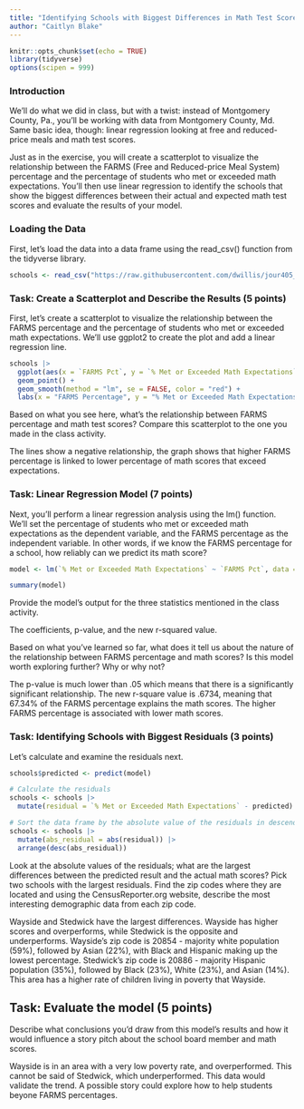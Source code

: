 ```yaml
---
title: "Identifying Schools with Biggest Differences in Math Test Scores, Part 2"
author: "Caitlyn Blake"
---
```


```r
knitr::opts_chunk$set(echo = TRUE)
library(tidyverse)
options(scipen = 999)
```

### Introduction

We'll do what we did in class, but with a twist: instead of Montgomery County, Pa., you'll be working with data from Montgomery County, Md. Same basic idea, though: linear regression looking at free and reduced-price meals and math test scores.

Just as in the exercise, you will create a scatterplot to visualize the relationship between the FARMS (Free and Reduced-price Meal System) percentage and the percentage of students who met or exceeded math expectations. You'll then use linear regression to identify the schools that show the biggest differences between their actual and expected math test scores and evaluate the results of your model.

### Loading the Data

First, let's load the data into a data frame using the read_csv() function from the tidyverse library.

```r
schools <- read_csv("https://raw.githubusercontent.com/dwillis/jour405_files/refs/heads/main/montgomery_md.csv")
```
### Task: Create a Scatterplot and Describe the Results (5 points)

First, let's create a scatterplot to visualize the relationship between the FARMS percentage and the percentage of students who met or exceeded math expectations. We'll use ggplot2 to create the plot and add a linear regression line.

```r
schools |>
  ggplot(aes(x = `FARMS Pct`, y = `% Met or Exceeded Math Expectations`)) +
  geom_point() +
  geom_smooth(method = "lm", se = FALSE, color = "red") +
  labs(x = "FARMS Percentage", y = "% Met or Exceeded Math Expectations", title = "Scatterplot of Math Expectations vs FARMS Percentage")
```
Based on what you see here, what's the relationship between FARMS percentage and math test scores? Compare this scatterplot to the one you made in the class activity.

The lines show a negative relationship, the graph shows that higher FARMS percentage is linked to lower percentage of math scores that exceed expectations.


### Task: Linear Regression Model (7 points)

Next, you'll perform a linear regression analysis using the lm() function. We'll set the percentage of students who met or exceeded math expectations as the dependent variable, and the FARMS percentage as the independent variable. In other words, if we know the FARMS percentage for a school, how reliably can we predict its math score?

```r
model <- lm(`% Met or Exceeded Math Expectations` ~ `FARMS Pct`, data = schools)

summary(model)
```

Provide the model's output for the three statistics mentioned in the class activity.

The coefficients, p-value, and the new r-squared value.

Based on what you've learned so far, what does it tell us about the nature of the relationship between FARMS percentage and math scores? Is this model worth exploring further? Why or why not?

The p-value is much lower than .05 which means that there is a significantly significant relationship. The new r-square value is .6734, meaning that 67.34% of the FARMS percentage explains the math scores. The higher FARMS percentage is associated with lower math scores.

### Task: Identifying Schools with Biggest Residuals (3 points)

Let's calculate and examine the residuals next. 

```r
schools$predicted <- predict(model)

# Calculate the residuals
schools <- schools |> 
  mutate(residual = `% Met or Exceeded Math Expectations` - predicted)

# Sort the data frame by the absolute value of the residuals in descending order
schools <- schools |>
  mutate(abs_residual = abs(residual)) |>
  arrange(desc(abs_residual))

```

Look at the absolute values of the residuals; what are the largest differences between the predicted result and the actual math scores? Pick two schools with the largest residuals. Find the zip codes where they are located and using the CensusReporter.org website, describe the most interesting demographic data from each zip code.

Wayside and Stedwick have the largest differences. Wayside has higher scores and overperforms, while Stedwick is the opposite and underperforms. Wayside's zip code is 20854 - majority white population (59%), followed by Asian (22%), with Black and Hispanic making up the lowest percentage. Stedwick's zip code is 20886 - majority Hispanic population (35%), followed by Black (23%), White (23%), and Asian (14%). This area has a higher rate of children living in poverty that Wayside. 

## Task: Evaluate the model (5 points)

Describe what conclusions you'd draw from this model's results and how it would influence a story pitch about the school board member and math scores.

Wayside is in an area with a very low poverty rate, and overperformed. This cannot be said of Stedwick, which underperformed. This data would validate the trend. A possible story could explore how to help students beyone FARMS percentages. 
